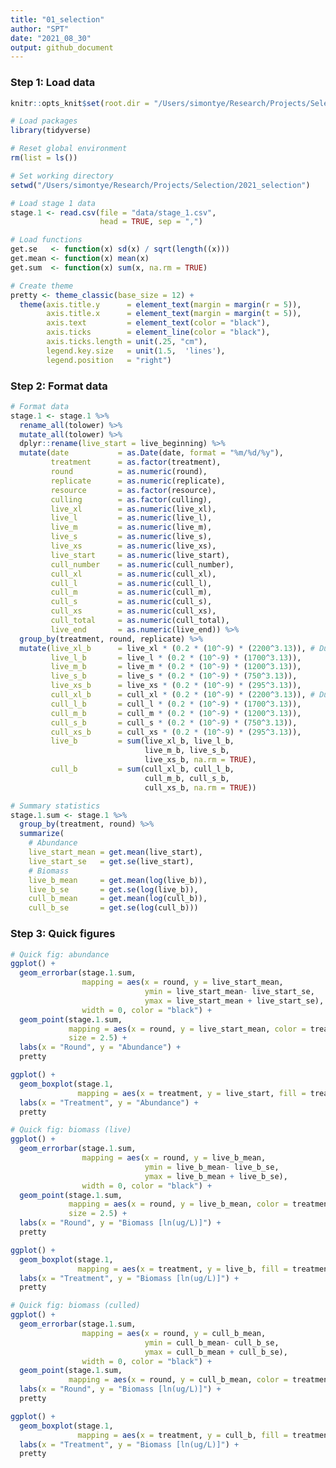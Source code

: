 ```yaml
---
title: "01_selection"
author: "SPT"
date: "2021_08_30"
output: github_document
---
```


### Step 1: Load data

```r
knitr::opts_knit$set(root.dir = "/Users/simontye/Research/Projects/Selection/2021_selection")
```

```r
# Load packages
library(tidyverse)

# Reset global environment
rm(list = ls())

# Set working directory
setwd("/Users/simontye/Research/Projects/Selection/2021_selection")

# Load stage 1 data
stage.1 <- read.csv(file = "data/stage_1.csv",
                    head = TRUE, sep = ",")

# Load functions
get.se   <- function(x) sd(x) / sqrt(length((x)))
get.mean <- function(x) mean(x)
get.sum  <- function(x) sum(x, na.rm = TRUE)

# Create theme
pretty <- theme_classic(base_size = 12) +
  theme(axis.title.y      = element_text(margin = margin(r = 5)),
        axis.title.x      = element_text(margin = margin(t = 5)), 
        axis.text         = element_text(color = "black"), 
        axis.ticks        = element_line(color = "black"),
        axis.ticks.length = unit(.25, "cm"), 
        legend.key.size   = unit(1.5,  'lines'),
        legend.position   = "right")
```

### Step 2: Format data

```r
# Format data
stage.1 <- stage.1 %>%
  rename_all(tolower) %>%
  mutate_all(tolower) %>%
  dplyr::rename(live_start = live_beginning) %>%
  mutate(date           = as.Date(date, format = "%m/%d/%y"),
         treatment      = as.factor(treatment),
         round          = as.numeric(round),
         replicate      = as.numeric(replicate),
         resource       = as.factor(resource),
         culling        = as.factor(culling),
         live_xl        = as.numeric(live_xl),
         live_l         = as.numeric(live_l),
         live_m         = as.numeric(live_m),
         live_s         = as.numeric(live_s),
         live_xs        = as.numeric(live_xs),
         live_start     = as.numeric(live_start),
         cull_number    = as.numeric(cull_number),
         cull_xl        = as.numeric(cull_xl),
         cull_l         = as.numeric(cull_l),
         cull_m         = as.numeric(cull_m),
         cull_s         = as.numeric(cull_s),
         cull_xs        = as.numeric(cull_xs),
         cull_total     = as.numeric(cull_total),
         live_end       = as.numeric(live_end)) %>%
  group_by(treatment, round, replicate) %>%
  mutate(live_xl_b      = live_xl * (0.2 * (10^-9) * (2200^3.13)), # Dumont et al., 1975
         live_l_b       = live_l * (0.2 * (10^-9) * (1700^3.13)),
         live_m_b       = live_m * (0.2 * (10^-9) * (1200^3.13)),
         live_s_b       = live_s * (0.2 * (10^-9) * (750^3.13)),
         live_xs_b      = live_xs * (0.2 * (10^-9) * (295^3.13)),
         cull_xl_b      = cull_xl * (0.2 * (10^-9) * (2200^3.13)), # Dumont et al., 1975
         cull_l_b       = cull_l * (0.2 * (10^-9) * (1700^3.13)),
         cull_m_b       = cull_m * (0.2 * (10^-9) * (1200^3.13)),
         cull_s_b       = cull_s * (0.2 * (10^-9) * (750^3.13)),
         cull_xs_b      = cull_xs * (0.2 * (10^-9) * (295^3.13)),
         live_b         = sum(live_xl_b, live_l_b,
                              live_m_b, live_s_b,
                              live_xs_b, na.rm = TRUE),
         cull_b         = sum(cull_xl_b, cull_l_b,
                              cull_m_b, cull_s_b,
                              cull_xs_b, na.rm = TRUE))

# Summary statistics
stage.1.sum <- stage.1 %>%
  group_by(treatment, round) %>%
  summarize(
    # Abundance
    live_start_mean = get.mean(live_start),
    live_start_se   = get.se(live_start),
    # Biomass
    live_b_mean     = get.mean(log(live_b)),
    live_b_se       = get.se(log(live_b)),
    cull_b_mean     = get.mean(log(cull_b)),
    cull_b_se       = get.se(log(cull_b)))
```

### Step 3: Quick figures

```r
# Quick fig: abundance
ggplot() +
  geom_errorbar(stage.1.sum,
                mapping = aes(x = round, y = live_start_mean,
                              ymin = live_start_mean- live_start_se,
                              ymax = live_start_mean + live_start_se),
                width = 0, color = "black") +
  geom_point(stage.1.sum,
             mapping = aes(x = round, y = live_start_mean, color = treatment),
             size = 2.5) +
  labs(x = "Round", y = "Abundance") +
  pretty

ggplot() +
  geom_boxplot(stage.1,
               mapping = aes(x = treatment, y = live_start, fill = treatment)) +
  labs(x = "Treatment", y = "Abundance") +
  pretty

# Quick fig: biomass (live)
ggplot() +
  geom_errorbar(stage.1.sum,
                mapping = aes(x = round, y = live_b_mean,
                              ymin = live_b_mean- live_b_se,
                              ymax = live_b_mean + live_b_se),
                width = 0, color = "black") +
  geom_point(stage.1.sum,
             mapping = aes(x = round, y = live_b_mean, color = treatment),
             size = 2.5) +
  labs(x = "Round", y = "Biomass [ln(ug/L)]") +
  pretty

ggplot() +
  geom_boxplot(stage.1,
               mapping = aes(x = treatment, y = live_b, fill = treatment)) +
  labs(x = "Treatment", y = "Biomass [ln(ug/L)]") +
  pretty

# Quick fig: biomass (culled)
ggplot() +
  geom_errorbar(stage.1.sum,
                mapping = aes(x = round, y = cull_b_mean,
                              ymin = cull_b_mean- cull_b_se,
                              ymax = cull_b_mean + cull_b_se),
                width = 0, color = "black") +
  geom_point(stage.1.sum,
             mapping = aes(x = round, y = cull_b_mean, color = treatment)) +
  labs(x = "Round", y = "Biomass [ln(ug/L)]") +
  pretty

ggplot() +
  geom_boxplot(stage.1,
               mapping = aes(x = treatment, y = cull_b, fill = treatment)) +
  labs(x = "Treatment", y = "Biomass [ln(ug/L)]") +
  pretty
```


